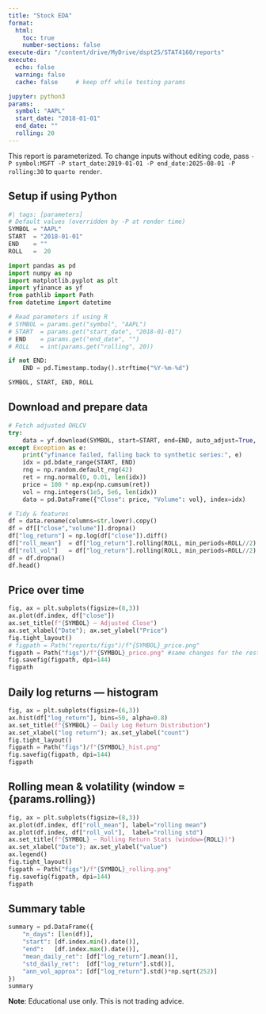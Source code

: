 ```yaml
---
title: "Stock EDA"
format:
  html:
    toc: true
    number-sections: false
execute-dir: "/content/drive/MyDrive/dspt25/STAT4160/reports"
execute:
  echo: false
  warning: false
  cache: false     # keep off while testing params

jupyter: python3
params:
  symbol: "AAPL"
  start_date: "2018-01-01"
  end_date: ""
  rolling: 20
---
```



::: callout-note
This report is parameterized. To change inputs without editing code, pass
`-P symbol:MSFT -P start_date:2019-01-01 -P end_date:2025-08-01 -P rolling:30` to `quarto render`.
:::

## Setup if using Python
```python
#| tags: [parameters]
# Default values (overridden by -P at render time)
SYMBOL = "AAPL"
START  = "2018-01-01"
END    = ""
ROLL   =  20
```

``` python
import pandas as pd
import numpy as np
import matplotlib.pyplot as plt
import yfinance as yf
from pathlib import Path
from datetime import datetime

# Read parameters if using R
# SYMBOL = params.get("symbol", "AAPL")
# START  = params.get("start_date", "2018-01-01")
# END    = params.get("end_date", "")
# ROLL   = int(params.get("rolling", 20))

if not END:
    END = pd.Timestamp.today().strftime("%Y-%m-%d")

SYMBOL, START, END, ROLL
```

## Download and prepare data

``` python
# Fetch adjusted OHLCV
try:
    data = yf.download(SYMBOL, start=START, end=END, auto_adjust=True, progress=False)
except Exception as e:
    print("yfinance failed, falling back to synthetic series:", e)
    idx = pd.bdate_range(START, END)
    rng = np.random.default_rng(42)
    ret = rng.normal(0, 0.01, len(idx))
    price = 100 * np.exp(np.cumsum(ret))
    vol = rng.integers(1e5, 5e6, len(idx))
    data = pd.DataFrame({"Close": price, "Volume": vol}, index=idx)

# Tidy & features
df = data.rename(columns=str.lower).copy()
df = df[["close","volume"]].dropna()
df["log_return"] = np.log(df["close"]).diff()
df["roll_mean"]  = df["log_return"].rolling(ROLL, min_periods=ROLL//2).mean()
df["roll_vol"]   = df["log_return"].rolling(ROLL, min_periods=ROLL//2).std()
df = df.dropna()
df.head()
```

## Price over time

``` python
fig, ax = plt.subplots(figsize=(8,3))
ax.plot(df.index, df["close"])
ax.set_title(f"{SYMBOL} — Adjusted Close")
ax.set_xlabel("Date"); ax.set_ylabel("Price")
fig.tight_layout()
# figpath = Path("reports/figs")/f"{SYMBOL}_price.png"
figpath = Path("figs")/f"{SYMBOL}_price.png" #same changes for the rest of the figures
fig.savefig(figpath, dpi=144)
figpath
```

## Daily log returns — histogram

``` python
fig, ax = plt.subplots(figsize=(6,3))
ax.hist(df["log_return"], bins=50, alpha=0.8)
ax.set_title(f"{SYMBOL} — Daily Log Return Distribution")
ax.set_xlabel("log return"); ax.set_ylabel("count")
fig.tight_layout()
figpath = Path("figs")/f"{SYMBOL}_hist.png"
fig.savefig(figpath, dpi=144)
figpath
```

## Rolling mean & volatility (window = {params.rolling})

``` python
fig, ax = plt.subplots(figsize=(8,3))
ax.plot(df.index, df["roll_mean"], label="rolling mean")
ax.plot(df.index, df["roll_vol"],  label="rolling std")
ax.set_title(f"{SYMBOL} — Rolling Return Stats (window={ROLL})")
ax.set_xlabel("Date"); ax.set_ylabel("value")
ax.legend()
fig.tight_layout()
figpath = Path("figs")/f"{SYMBOL}_rolling.png"
fig.savefig(figpath, dpi=144)
figpath
```

## Summary table

``` python
summary = pd.DataFrame({
    "n_days": [len(df)],
    "start": [df.index.min().date()],
    "end":   [df.index.max().date()],
    "mean_daily_ret": [df["log_return"].mean()],
    "std_daily_ret":  [df["log_return"].std()],
    "ann_vol_approx": [df["log_return"].std()*np.sqrt(252)]
})
summary
```

 **Note**: Educational use only. This is not trading advice.
